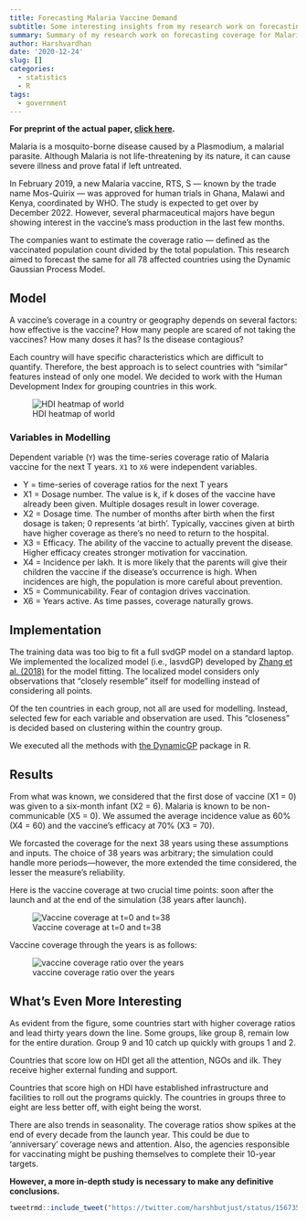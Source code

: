 ```yaml
---
title: Forecasting Malaria Vaccine Demand
subtitle: Some interesting insights from my research work on forecasting demand of Malaria vaccines
summary: Summary of my research work on forecasting coverage for Malaria vaccines
author: Harshvardhan
date: '2020-12-24'
slug: []
categories:
  - statistics
  - R
tags:
  - government
---
```


**For preprint of the actual paper, [click here](https://arxiv.org/pdf/2012.11124.pdf).**

Malaria is a mosquito-borne disease caused by a Plasmodium, a malarial parasite. Although Malaria is not life-threatening by its nature, it can cause severe illness and prove fatal if left untreated.

In February 2019, a new Malaria vaccine, RTS, S --- known by the trade name Mos-Quirix --- was approved for human trials in Ghana, Malawi and Kenya, coordinated by WHO. The study is expected to get over by December 2022. However, several pharmaceutical majors have begun showing interest in the vaccine's mass production in the last few months.

The companies want to estimate the coverage ratio --- defined as the vaccinated population count divided by the total population. This research aimed to forecast the same for all 78 affected countries using the Dynamic Gaussian Process Model.

## Model

A vaccine's coverage in a country or geography depends on several factors: how effective is the vaccine? How many people are scared of not taking the vaccines? How many doses it has? Is the disease contagious?

Each country will have specific characteristics which are difficult to quantify. Therefore, the best approach is to select countries with "similar" features instead of only one model. We decided to work with the Human Development Index for grouping countries in this work.

![HDI heatmap of world](images/Screenshot%202021-06-17%20at%2010.44.52%20PM.png)

### Variables in Modelling

Dependent variable (`Y`) was the time-series coverage ratio of Malaria vaccine for the next T years. `X1` to `X6` were independent variables.

-   Y = time-series of coverage ratios for the next T years
-   X1 = Dosage number. The value is k, if k doses of the vaccine have already been given. Multiple dosages result in lower coverage.
-   X2 = Dosage time. The number of months after birth when the first dosage is taken; 0 represents 'at birth'. Typically, vaccines given at birth have higher coverage as there's no need to return to the hospital.
-   X3 = Efficacy. The ability of the vaccine to actually prevent the disease. Higher efficacy creates stronger motivation for vaccination.
-   X4 = Incidence per lakh. It is more likely that the parents will give their children the vaccine if the disease's occurrence is high. When incidences are high, the population is more careful about prevention.
-   X5 = Communicability. Fear of contagion drives vaccination.
-   X6 = Years active. As time passes, coverage naturally grows.

## Implementation

The training data was too big to fit a full svdGP model on a standard laptop. We implemented the localized model (i.e., lasvdGP) developed by [Zhang et al. (2018)](https://rdrr.io/cran/DynamicGP/) for the model fitting. The localized model considers only observations that "closely resemble" itself for modelling instead of considering all points.

Of the ten countries in each group, not all are used for modelling. Instead, selected few for each variable and observation are used. This "closeness" is decided based on clustering within the country group.

We executed all the methods with [the DynamicGP](https://rdrr.io/cran/DynamicGP/) package in R.

## Results

From what was known, we considered that the first dose of vaccine (X1 = 0) was given to a six-month infant (X2 = 6). Malaria is known to be non-communicable (X5 = 0). We assumed the average incidence value as 60% (X4 = 60) and the vaccine's efficacy at 70% (X3 = 70).

We forcasted the coverage for the next 38 years using these assumptions and inputs. The choice of 38 years was arbitrary; the simulation could handle more periods---however, the more extended the time considered, the lesser the measure's reliability.

Here is the vaccine coverage at two crucial time points: soon after the launch and at the end of the simulation (38 years after launch).

![Vaccine coverage at t=0 and t=38](images/Screenshot%202021-06-17%20at%2011.04.25%20PM.png)

Vaccine coverage through the years is as follows:

![vaccine coverage ratio over the years](images/Screenshot%202021-06-17%20at%2011.22.23%20PM.png)

## What's Even More Interesting

As evident from the figure, some countries start with higher coverage ratios and lead thirty years down the line. Some groups, like group 8, remain low for the entire duration. Group 9 and 10 catch up quickly with groups 1 and 2.

Countries that score low on HDI get all the attention, NGOs and ilk. They receive higher external funding and support.

Countries that score high on HDI have established infrastructure and facilities to roll out the programs quickly. The countries in groups three to eight are less better off, with eight being the worst.

There are also trends in seasonality. The coverage ratios show spikes at the end of every decade from the launch year. This could be due to 'anniversary' coverage news and attention. Also, the agencies responsible for vaccinating might be pushing themselves to complete their 10-year targets.

**However, a more in-depth study is necessary to make any definitive conclusions.**

```r
tweetrmd::include_tweet("https://twitter.com/harshbutjust/status/1567357305787744256?s=20&t=I-rIZSodqzNHSv9TFGRI7A")
```
